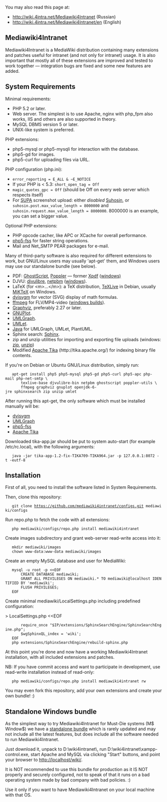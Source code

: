 You may also read this page at:
* http://wiki.4intra.net/Mediawiki4Intranet (Russian)
* http://wiki.4intra.net/Mediawiki4Intranet/en (English)

== Mediawiki4Intranet ==

Mediawiki4Intranet is a MediaWiki distribution containing many
extensions and patches useful for intranet (and not only for
intranet) usage. It is also important that mostly all of these
extensions are improved and tested to work together — integration
bugs are fixed and some new features are added.

== System Requirements ==

Minimal requirements:
* PHP 5.2 or later.
* Web server. The simplest is to use Apache, nginx with php_fpm also works, IIS and others are also supported in theory.
* MySQL DBMS version 5 or later.
* UNIX-like system is preferred.

PHP extensions:
* php5-mysql or php5-mysqli for interaction with the database.
* php5-gd for images.
* php5-curl for uploading files via URL.

PHP configuration (php.ini):
* <tt>error_reporting = E_ALL & ~E_NOTICE</tt>
* If your PHP is &lt; 5.3: <tt>short_open_tag = Off</tt>
* <tt>magic_quotes_gpc = Off</tt> (should be Off on every web server which respects itself)
* For [http://supa.sourceforge.net SUPA] screenshot upload: either ''disabled'' [http://www.hardened-php.net/suhosin/ Suhosin], or <tt>suhosin.post.max_value_length = 8000000</tt> and <tt>suhosin.request.max_value_length = 8000000</tt>. 8000000 is an example, you can set a bigger value.

Optional PHP extensions:
* PHP opcode cacher, like APC or XCache for overall performance.
* [http://wiki.4intra.net/Mediawiki4Intranet#php5-fss php5-fss] for faster string operations.
* Mail and Net_SMTP PEAR packages for e-mail.

Many of third-party software is also required for different extensions to work,
but GNU/Linux users may usually 'apt-get' them, and Windows users may use our
standalone bundle (see below).

* PDF: [http://pages.cs.wisc.edu/~ghost/ GhostScript], [http://poppler.freedesktop.org/ Poppler] — former [http://www.foolabs.com/xpdf/ Xpdf] ([http://gnuwin32.sourceforge.net/packages/xpdf.htm windows)]
* DJVU: [http://djvu.sourceforge.net/ djvulibre], [http://netpbm.sourceforge.net/ netpbm] ([http://gnuwin32.sourceforge.net/packages/netpbm.htm windows]).
* LaTeX (for &lt;m>…&lt;/m>): a TeX distribution, [http://www.tug.org/texlive/debian.html TeXLive] in Debian, usually [http://miktex.org/ MiKTeX] on Windows.
* [http://dvisvgm.sourceforge.net/ dvisvgm] for vector (SVG) display of math formulas.
* [http://www.ffmpeg.org/ ffmpeg] for FLV/MP4-video ([http://ffmpeg.arrozcru.org/wiki/index.php?title=Main_Page windows builds]).
* [http://www.graphviz.org/ Graphviz], preferably 2.27 or later.
* [http://www.gnuplot.info/ GNUPlot].
* [http://www.umlgraph.org/ UMLGraph].
* [http://www.umlet.com/ UMLet].
* [http://java.sun.com Java] for UMLGraph, UMLet, PlantUML.
* Sphinx search: [http://sphinxsearch.com/ Sphinx].
* zip and unzip utilities for importing and exporting file uploads (windows: [http://gnuwin32.sourceforge.net/packages/zip.htm zip], [http://gnuwin32.sourceforge.net/packages/unzip.htm unzip])
* Modified [http://wiki.4intra.net/public/tika-app-1.2-fix-TIKA709-TIKA964.jar Apache Tika] (http://tika.apache.org/) for indexing binary file contents.

If you're on Debian or Ubuntu GNU/Linux distribution, simply run:

	apt-get install php5 php5-mysql php5-gd php5-curl php5-apc php-mail php-net-smtp \
		texlive-base djvulibre-bin netpbm ghostscript poppler-utils \
		ffmpeg graphviz gnuplot openjdk-6-jre sphinxsearch zip unzip umlet

After running this apt-get, the only software which must be installed manually will be:
* [http://dvisvgm.sourceforge.net/ dvisvgm]
* [http://www.umlgraph.org/ UMLGraph]
* [http://wiki.4intra.net/php5-fss php5-fss]
* [http://wiki.4intra.net/public/tika-app-1.2-fix-TIKA709-TIKA964.jar Apache Tika]

Downloaded tika-app.jar should be put to system auto-start (for example /etc/rc.local),
with the following arguments:

	java -jar tika-app-1.2-fix-TIKA709-TIKA964.jar -p 127.0.0.1:8072 -t -eutf-8

== Installation ==

First of all, you need to install the software listed in System Requirements.

Then, clone this repository:

	git clone https://github.com/mediawiki4intranet/configs.git mediawiki/configs

Run repo.php to fetch the code with all extensions:

	php mediawiki/configs/repo.php install mediawiki4intranet

Create images subdirectory and grant web-server read-write access into it:

	mkdir mediawiki/images
	chown www-data:www-data mediawiki/images

Create an empty MySQL database and user for MediaWiki:

	mysql -u root -p <<EOF
		CREATE DATABASE mediawiki;
		GRANT ALL PRIVILEGES ON mediawiki.* TO mediawiki@localhost IDENTIFIED BY 'mediawiki';
		FLUSH PRIVILEGES;
	EOF

Create minimal mediawiki/LocalSettings.php including predefined configuration:

	<?php
	
	require_once 'configs/ServerSettings.php'; # use this under UNIX, or BaseSettings.php under Windows
	
	$wgDBname = 'mediawiki'; # database name
	$wgDBuser = 'mediawiki'; # login and password for database user
	$wgDBpassword = 'mediawiki';
	$wgDBadminuser = $wgDBuser;
	$wgDBadminpassword = $wgDBpassword;
	$wgScriptPath = '/mediawiki';

Initialise database:

	cd mediawiki
	php maintenance/patchSql.php maintenance/tables.sql
	php maintenance/update.php

Optionally configure Sphinx search (careful, do not overwrite your existing config if you have one):

	cd mediawiki
	php configs/configure.sphinx.php --style rt --this-wiki
	mv sphinx.conf /etc/sphinxsearch
	service sphinxsearch restart
	cat >> LocalSettings.php <<EOF
		
		require_once "$IP/extensions/SphinxSearchEngine/SphinxSearchEngine.php";
		$wgSphinxQL_index = 'wiki';
	EOF
	php extensions/SphinxSearchEngine/rebuild-sphinx.php

At this point you're done and now have a working Mediawiki4Intranet installation,
with all included extensions and patches.

NB: If you have commit access and want to participate in development, use read-write
installation instead of read-only:

	php mediawiki/configs/repo.php install mediawiki4intranet rw

You may even fork this repository, add your own extensions and create your own bundle! :)

== Standalone Windows bundle ==

As the simplest way to try Mediawiki4Intranet for Must-Die systems (M$ Window$) we have
a [http://wiki.4intra.net/public/mediawiki4intranet-win.7z standalone bundle] which is
rarely updated and may not include all the latest features, but does include all the
software needed to run Mediawiki4Intranet.

Just download it, unpack to D:\wiki4intranet\, run D:\wiki4intranet\xampp-control.exe,
start Apache and MySQL via clicking "Start" buttons, and point your browser to
http://localhost/wiki/.

It is NOT recommended to use this bundle for production as it IS NOT properly
and securely configured, not to speak of that it runs on a bad operating system
made by bad company with bad policies. :)

Use it only if you want to have Mediawiki4Intranet on your local machine with that OS.
